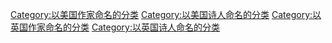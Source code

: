[[Category:以美国作家命名的分类|Category:以美国作家命名的分类]]
[[Category:以美国诗人命名的分类|Category:以美国诗人命名的分类]]
[[Category:以英国作家命名的分类|Category:以英国作家命名的分类]]
[[Category:以英国诗人命名的分类|Category:以英国诗人命名的分类]]